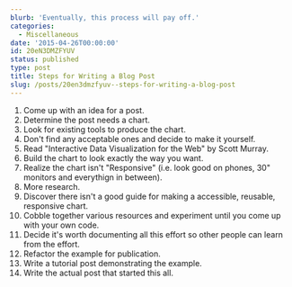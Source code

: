 ```yaml
---
blurb: 'Eventually, this process will pay off.'
categories:
  - Miscellaneous
date: '2015-04-26T00:00:00'
id: 20eN3DMZFYUV
status: published
type: post
title: Steps for Writing a Blog Post
slug: /posts/20en3dmzfyuv--steps-for-writing-a-blog-post
---
```



1. Come up with an idea for a post. 
2. Determine the post needs a chart. 
3. Look for existing tools to produce the chart.
4. Don't find any acceptable ones and decide to make it yourself.
5. Read "Interactive Data Visualization for the Web" by Scott Murray.
6. Build the chart to look exactly the way you want.
6. Realize the chart isn't "Responsive" (i.e. look good on phones, 30" monitors and everythign in between).
7. More research.
8. Discover there isn't a good guide for making a accessible, reusable, responsive chart. 
9. Cobble together various resources and experiment until you come up with your own code. 
10. Decide it's worth documenting all this effort so other people can learn from the effort. 
11. Refactor the example for publication. 
12. Write a tutorial post demonstrating the example. 
13. Write the actual post that started this all. 


